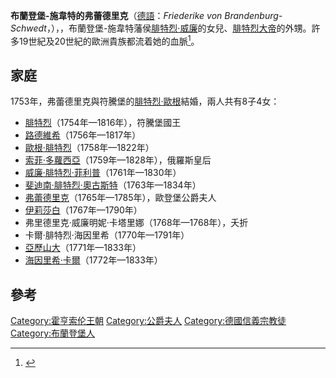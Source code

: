 {{Expand language|1=en|time=2021-01-04T03:14:42+00:00}}
{{Infobox noble
| name        = 布蘭登堡-施韋特的弗蕾德里克
| title       = 符騰堡公爵夫人
| image       = Friederike Dorothee of Brandenburg-Schwedt, duchess of Württemberg.jpg
| birth_date  = {{birth date|1736|12|18|df=y}}
| birth_place = [[施韦特_(勃兰登堡州)|施韋特]]
| death_date  = {{death date and age|1798|3|9|1736|12|18|df=y}}
| death_place = [[斯圖加特|斯圖加特]]
| noble family= [[霍亨索倫王朝|霍亨索倫王朝]]
| father      = [[腓特烈·威廉_(布蘭登堡-施韋特)|腓特烈·威廉]]
| mother      = [[普魯士的索菲·多蘿西亞|索菲·多蘿西亞]]
}}
'''布蘭登堡-施韋特的弗蕾德里克'''（[[德語|德語]]：''Friederike von Brandenburg-Schwedt''，{{bd|1736年|12月18日|1798年|3月9日}}），{{le|符騰堡公爵夫人|List of consorts of Württemberg}}，布蘭登堡-施韋特藩侯[[腓特烈·威廉_(布蘭登堡-施韋特)|腓特烈·威廉]]的女兒、[[腓特烈二世_(普魯士)|腓特烈大帝]]的外甥。許多19世紀及20世紀的歐洲貴族都流着她的血脈<ref>{{cite book|authorlink=Hugh Massingberd|last=Montgomery-Massingberd|first=Hugh (ed.)|year=1977|title=Burke's Royal Families of the World'', 1st edition''|location=London|publisher=Burke's Peerage|isbn=0-85011-023-8|pages=184–186}}</ref>。

== 家庭 ==
1753年，弗蕾德里克與符騰堡的[[腓特烈二世·歐根|腓特烈·歐根]]結婚，兩人共有8子4女：
* [[腓特烈一世_(符騰堡)|腓特烈]]（1754年—1816年），符騰堡國王
* [[符騰堡的路德維希|路德維希]]（1756年—1817年）
* [[符騰堡的歐根·腓特烈|歐根·腓特烈]]（1758年—1822年）
* [[符騰堡的索菲·多蘿西亞|索菲·多蘿西亞]]（1759年—1828年），俄羅斯皇后
* [[威廉·腓特烈·菲利普|威廉·腓特烈·菲利普]]（1761年—1830年）
* [[斐迪南·腓特烈·奧古斯特|斐迪南·腓特烈·奧古斯特]]（1763年—1834年）
* [[符騰堡的弗蕾德里克|弗蕾德里克]]（1765年—1785年），歐登堡公爵夫人
* [[符騰堡的伊莉莎白|伊莉莎白]]（1767年—1790年）
* 弗里德里克·威廉明妮·卡塔里娜（1768年—1768年），夭折
* 卡爾·腓特烈·海因里希（1770年—1791年）
* [[符騰堡的亞歷山大_(1771-1833)|亞歷山大]]（1771年—1833年）
* [[符騰堡的海因里希·卡爾|海因里希·卡爾]]（1772年—1833年）

==參考==
{{reflist}}

{{DEFAULTSORT: Friederike}}
[[Category:霍亨索伦王朝|Category:霍亨索伦王朝]]
[[Category:公爵夫人|Category:公爵夫人]]
[[Category:德國信義宗教徒|Category:德國信義宗教徒]]
[[Category:布蘭登堡人|Category:布蘭登堡人]]